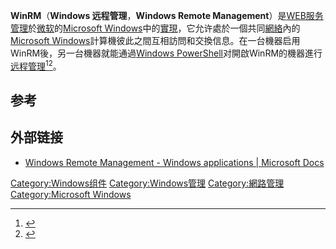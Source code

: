 {{Infobox software
| title = WinRM (Windows Remote Management)
| logo = 
| screenshot = 
| screenshot_size = 
| caption = 
| developer = [[微软|微软]]
| released = 
| latest release version = 
| latest release date = 
| operating system = [[Microsoft_Windows|Microsoft Windows]]
| genre = [[应用程序接口|应用程序接口]]
| license = [[专有软件|专有软件]] [[商业软件|商业软件]]
| website = {{URL|https://docs.microsoft.com/en-us/windows/win32/winrm/portal}}
}}'''WinRM'''（'''Windows 远程管理'''，'''Windows Remote Management'''）是[[WEB服务管理|WEB服务管理]]於[[微软|微软]]的[[Microsoft_Windows|Microsoft Windows]]中的[[實現|實現]]，它允许處於一個共同[[網絡|網絡]]內的[[Microsoft_Windows|Microsoft Windows]]計算機彼此之間互相訪問和交換信息。在一台機器启用WinRM後，另一台機器就能通過[[Windows_PowerShell|Windows PowerShell]]对開啟WinRM的機器進行[[远程管理|远程管理]]<ref>{{Cite web|title=Windows Remote Management - Windows applications|url=https://docs.microsoft.com/en-us/windows/desktop/winrm/portal|accessdate=2019-02-21|author=windows-sdk-content|work=docs.microsoft.com|language=en-us|archive-date=2019-05-08|archive-url=https://web.archive.org/web/20190508201046/https://docs.microsoft.com/en-us/windows/desktop/WinRM/portal}}</ref><ref>{{Cite web|title=windows服务器远程执行命令（PowerShell+WinRM）|url=https://www.huaweicloud.com/articles/7cd972b45d0b9591d7480f76bafcbd56.html|author=華為雲}}</ref>。

== 参考 ==
{{Reflist|30em}}

== 外部链接 ==

* [https://docs.microsoft.com/en-us/windows/win32/winrm/portal Windows Remote Management - Windows applications | Microsoft Docs] {{Wayback|url=https://docs.microsoft.com/en-us/windows/win32/winrm/portal |date=20210520110027 }}

[[Category:Windows组件|Category:Windows组件]]
[[Category:Windows管理|Category:Windows管理]]
[[Category:網路管理|Category:網路管理]]
[[Category:Microsoft_Windows|Category:Microsoft Windows]]